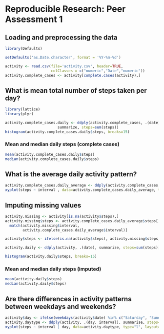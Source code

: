 # Reproducible Research: Peer Assessment 1


## Loading and preprocessing the data
```r
library(Defaults)

setDefaults('as.Date.character', format = '%Y-%m-%d')

activity <- read.csv(file='activity.csv', header=TRUE, 
                     colClasses = c("numeric","Date","numeric"))
activity.complete_cases <- activity[complete.cases(activity),]
```

## What is mean total number of steps taken per day?
```r
library(lattice)
library(plyr)

activity.complete_cases.daily <- ddply(activity.complete_cases, .(date), 
                        summarize, steps=sum(steps))
histogram(activity.complete_cases.daily$steps, breaks=15)
```

### Mean and median daily steps (complete cases)
```r
mean(activity.complete_cases.daily$steps)
median(activity.complete_cases.daily$steps)
```

## What is the average daily activity pattern?
```r
activity.complete_cases.daily_average <- ddply(activity.complete_cases, .(interval), summarize, steps=mean(steps))
xyplot(steps ~ interval , data=activity.complete_cases.daily_average, type="l")
```

## Imputing missing values
```r
activity.missing <- activity[is.na(activity$steps),]
activity.missing$steps <- activity.complete_cases.daily_average$steps[
  match(activity.missing$interval, 
        activity.complete_cases.daily_average$interval)]

activity$steps <- ifelse(is.na(activity$steps), activity.missing$steps, activity$steps)

activity.daily <- ddply(activity, .(date), summarize, steps=sum(steps))

histogram(activity.daily$steps, breaks=15)
```

### Mean and median daily steps (imputed)
```r
mean(activity.daily$steps)
median(activity.daily$steps)
```

## Are there differences in activity patterns between weekdays and weekends?
```r
activity$day <- ifelse(weekdays(activity$date) %in% c("Saturday", "Sunday"), "weekend", "weekday")
activity.daytype <- ddply(activity, .(day, interval), summarise, steps=mean(steps))
xyplot(steps ~ interval | day, data=activity.daytype, type="l", layout=c(1, 2))
```

